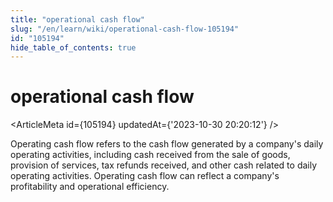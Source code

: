 ```yaml
---
title: "operational cash flow"
slug: "/en/learn/wiki/operational-cash-flow-105194"
id: "105194"
hide_table_of_contents: true
---
```



# operational cash flow

<ArticleMeta id={105194} updatedAt={'2023-10-30 20:20:12'} />
<div className='border-solid border-b border-t-0 my-4 border-[var(--ifm-color-gray-300)]' />

Operating cash flow refers to the cash flow generated by a company's daily operating activities, including cash received from the sale of goods, provision of services, tax refunds received, and other cash related to daily operating activities. Operating cash flow can reflect a company's profitability and operational efficiency.
